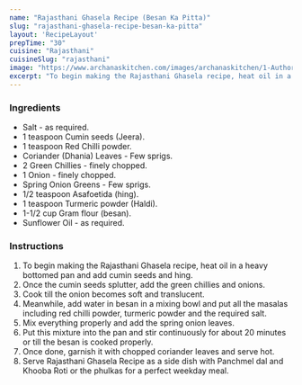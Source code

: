 ---
name: "Rajasthani Ghasela Recipe (Besan Ka Pitta)"
slug: "rajasthani-ghasela-recipe-besan-ka-pitta"
layout: 'RecipeLayout'
prepTime: "30"
cuisine: "Rajasthani"
cuisineSlug: "rajasthani"
image: "https://www.archanaskitchen.com/images/archanaskitchen/1-Author/Pooja_Thakur/Rajasthani_Ghasela_Recipe_Besan_Ka_Pitta.jpg"
excerpt: "To begin making the Rajasthani Ghasela recipe, heat oil in a heavy bottomed pan and add cumin seeds and hing"
---

### Ingredients

- Salt - as required.
- 1 teaspoon Cumin seeds (Jeera).
- 1 teaspoon Red Chilli powder.
- Coriander (Dhania) Leaves - Few sprigs.
- 2 Green Chillies - finely chopped.
- 1 Onion - finely chopped.
- Spring Onion Greens - Few sprigs.
- 1/2 teaspoon Asafoetida (hing).
- 1 teaspoon Turmeric powder (Haldi).
- 1-1/2 cup Gram flour (besan).
- Sunflower Oil - as required.

### Instructions

1. To begin making the Rajasthani Ghasela recipe, heat oil in a heavy bottomed pan and add cumin seeds and hing.
1. Once the cumin seeds splutter, add the green chillies and onions.
1. Cook till the onion becomes soft and translucent.
1. Meanwhile, add water in besan in a mixing bowl and put all the masalas including red chilli powder, turmeric powder and the required salt.
1. Mix everything properly and add the spring onion leaves.
1. Put this mixture into the pan and stir continuously for about 20 minutes or till the besan is cooked properly.
1. Once done, garnish it with chopped coriander leaves and serve hot.
1. Serve Rajasthani Ghasela Recipe as a side dish with Panchmel dal and Khooba Roti or the phulkas for a perfect weekday meal.
